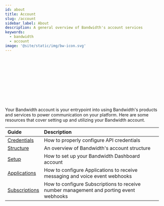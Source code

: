```yaml
---
id: about
title: Account
slug: /account
sidebar_label: About
description: A general overview of Bandwidth's account services
keywords:
  - bandwidth
  - account
image: '@site/static/img/bw-icon.svg'
---
```



<Svg className='about-image'/> <br/>

Your Bandwidth account is your entrypoint into using Bandwidth's products and services to power communication on your platform. Here are some resources that cover setting up and utilizing your Bandwidth account.


| Guide | Description |
|:------|:------------|
| [Credentials](./credentials) | How to properly configure API credentials |
| [Structure](./structure) | An overview of Bandwidth's account structure |
| [Setup](./dashboard-setup) | How to set up your Bandwidth Dashboard account |
| [Applications](./applications) | How to configure Applications to receive messaging and voice event webhooks |
| [Subscriptions](./subscriptions) | How to configure Subscriptions to receive number management and porting event webhooks |

